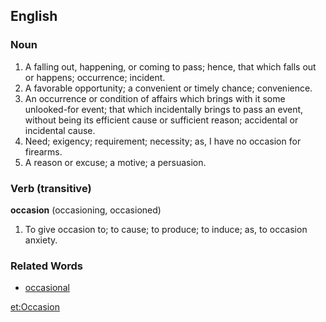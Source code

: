 ==English==
===Noun===
#A falling out, happening, or coming to pass; hence, that which falls out or happens; occurrence; incident.
#A favorable opportunity; a convenient or timely chance; convenience.
#An occurrence or condition of affairs which brings with it some unlooked-for event; that which incidentally brings to pass an event, without being its efficient cause or sufficient reason; accidental or incidental cause.
#Need; exigency; requirement; necessity; as, I have no occasion for firearms.
#A reason or excuse; a motive; a persuasion.

===Verb (transitive)===
'''occasion''' (occasioning, occasioned)
#To give occasion to; to cause; to produce; to induce; as, to occasion anxiety.

===Related Words===
*[[occasional]]

[[et:Occasion]]